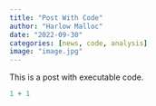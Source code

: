 ```yaml
---
title: "Post With Code"
author: "Harlow Malloc"
date: "2022-09-30"
categories: [news, code, analysis]
image: "image.jpg"
---
```


This is a post with executable code.

```r
1 + 1
```
